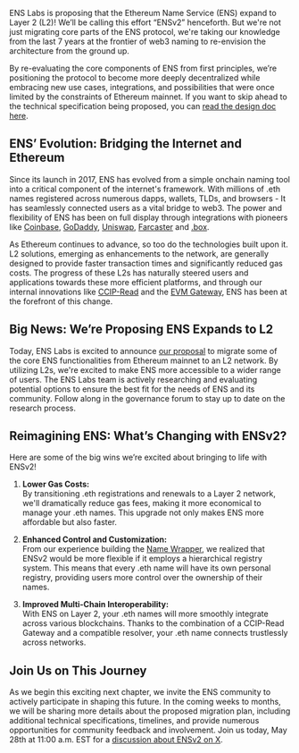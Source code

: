 ENS Labs is proposing that the Ethereum Name Service (ENS) expand to Layer 2 (L2)! We’ll be calling this effort “ENSv2” henceforth. But we're not just migrating core parts of the ENS protocol, we're taking our knowledge from the last 7 years at the frontier of web3 naming to re-envision the architecture from the ground up.

By re-evaluating the core components of ENS from first principles, we’re positioning the protocol to become more deeply decentralized while embracing new use cases, integrations, and possibilities that were once limited by the constraints of Ethereum mainnet. If you want to skip ahead to the technical specification being proposed, you can [read the design doc here](https://drive.google.com/file/d/1b0EK_1fXziDfsYe8iPSpeHHENNMpwD1l/view?usp=sharing).

## ENS’ Evolution: Bridging the Internet and Ethereum

Since its launch in 2017, ENS has evolved from a simple onchain naming tool into a critical component of the internet's framework. With millions of .eth names registered across numerous dapps, wallets, TLDs, and browsers - It has seamlessly connected users as a vital bridge to web3. The power and flexibility of ENS has been on full display through integrations with pioneers like [Coinbase](https://profile.coinbase.com/), [GoDaddy](https://twitter.com/ensdomains/status/1754508567321981219), [Uniswap](https://twitter.com/Uniswap/status/1783130847039684962), [Farcaster](https://twitter.com/varunsrin/status/1684245537414066176) and [.box](https://twitter.com/ensdomains/status/1782805512792547717).

As Ethereum continues to advance, so too do the technologies built upon it.  L2 solutions, emerging as enhancements to the network, are generally designed to provide faster transaction times and significantly reduced gas costs. The progress of these L2s has naturally steered users and applications towards these more efficient platforms, and through our internal innovations like [CCIP-Read](https://docs.ens.domains/resolvers/ccip-read) and the [EVM Gateway](https://github.com/ensdomains/evmgateway), ENS has been at the forefront of this change.

## Big News: We’re Proposing ENS Expands to L2

Today, ENS Labs is excited to announce [our proposal](https://discuss.ens.domains/) to migrate some of the core ENS functionalities from Ethereum mainnet to an L2 network. By utilizing L2s, we're excited to make ENS more accessible to a wider range of users. The ENS Labs team is actively researching and evaluating potential options to ensure the best fit for the needs of ENS and its community. Follow along in the governance forum to stay up to date on the research process.

## Reimagining ENS: What’s Changing with ENSv2?

Here are some of the big wins we’re excited about bringing to life with ENSv2!

1. **Lower Gas Costs:**  
By transitioning .eth registrations and renewals to a Layer 2 network, we'll dramatically reduce gas fees, making it more economical to manage your .eth names. This upgrade not only makes ENS more affordable but also faster.

2. **Enhanced Control and Customization:**  
From our experience building the [Name Wrapper](https://docs.ens.domains/wrapper/overview), we realized that ENSv2 would be more flexible if it employs a hierarchical registry system. This means that every .eth name will have its own personal registry, providing users more control over the ownership of their names.

3. **Improved Multi-Chain Interoperability:**  
With ENS on Layer 2, your .eth names will more smoothly integrate across various blockchains. Thanks to the combination of a CCIP-Read Gateway and a compatible resolver, your .eth name connects trustlessly across networks.

## Join Us on This Journey

As we begin this exciting next chapter, we invite the ENS community to actively participate in shaping this future. In the coming weeks to months, we will be sharing more details about the proposed migration plan, including additional technical specifications, timelines, and provide numerous opportunities for community feedback and involvement. Join us today, May 28th at 11:00 a.m. EST for a [discussion about ENSv2 on X](https://x.com/ensdomains).
